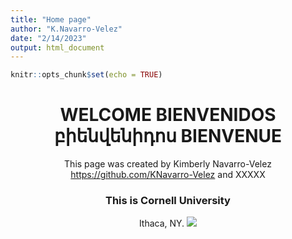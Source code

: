 ```yaml
---
title: "Home page"
author: "K.Navarro-Velez"
date: "2/14/2023"
output: html_document
---
```


```r
knitr::opts_chunk$set(echo = TRUE)
```

<center>
# WELCOME BIENVENIDOS բիենվենիդոս BIENVENUE
<center/>

This page was created by Kimberly Navarro-Velez [https://github.com/KNavarro-Velez](url) and XXXXX
[](url)

### This is Cornell University
Ithaca, NY.
![](https://www.cornell.edu/visit/assets/images/video-poster.jpg)

